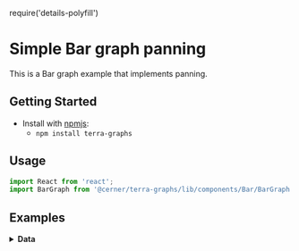 require('details-polyfill')

# Simple Bar graph panning

This is a Bar graph example that implements panning.

## Getting Started

- Install with [npmjs](https://www.npmjs.com):
  - `npm install terra-graphs`

## Usage

```jsx
import React from 'react';
import BarGraph from '@cerner/terra-graphs/lib/components/Bar/BarGraph';
```

## Examples
<BarGraphPanning />

<details>
<summary style={{ fontSize: 24 }}>
<b>Data</b>
</summary>

### Graph Config object
<GraphConfig />

### Data object
<DataObject />
</details>